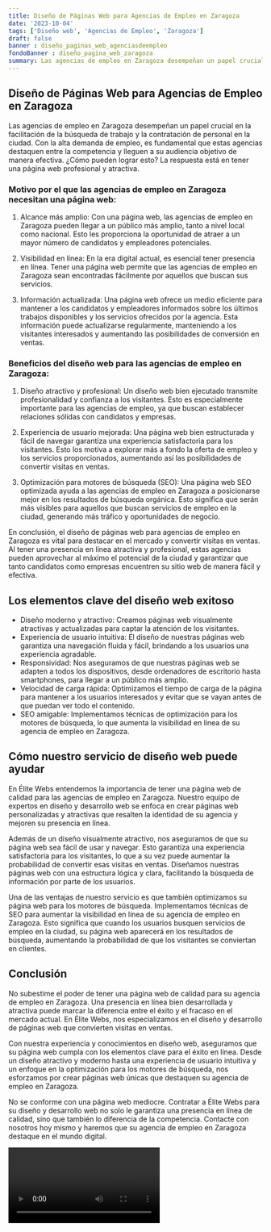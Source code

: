 ```yaml
---
title: Diseño de Páginas Web para Agencias de Empleo en Zaragoza
date: '2023-10-04'
tags: ['Diseño web', 'Agencias de Empleo', 'Zaragoza']
draft: false
banner : diseño_paginas_web_agenciasdeempleo
fondoBanner : diseño_pagina_web_zaragoza
summary: Las agencias de empleo en Zaragoza desempeñan un papel crucial en la facilitación de la búsqueda de trabajo y la contratación de personal en la ciudad. Con la alta demanda de empleo, es fundamental que estas agencias destaquen entre la competencia y lleguen a su audiencia objetivo de manera efectiva. ¿Cómo pueden lograr esto? La respuesta está en tener una página web profesional y atractiva.
---
```


## Diseño de Páginas Web para Agencias de Empleo en Zaragoza

Las agencias de empleo en Zaragoza desempeñan un papel crucial en la facilitación de la búsqueda de trabajo y la contratación de personal en la ciudad. Con la alta demanda de empleo, es fundamental que estas agencias destaquen entre la competencia y lleguen a su audiencia objetivo de manera efectiva. ¿Cómo pueden lograr esto? La respuesta está en tener una página web profesional y atractiva.

### Motivo por el que las agencias de empleo en Zaragoza necesitan una página web:

1. Alcance más amplio: Con una página web, las agencias de empleo en Zaragoza pueden llegar a un público más amplio, tanto a nivel local como nacional. Esto les proporciona la oportunidad de atraer a un mayor número de candidatos y empleadores potenciales.

2. Visibilidad en línea: En la era digital actual, es esencial tener presencia en línea. Tener una página web permite que las agencias de empleo en Zaragoza sean encontradas fácilmente por aquellos que buscan sus servicios. 

3. Información actualizada: Una página web ofrece un medio eficiente para mantener a los candidatos y empleadores informados sobre los últimos trabajos disponibles y los servicios ofrecidos por la agencia. Esta información puede actualizarse regularmente, manteniendo a los visitantes interesados y aumentando las posibilidades de conversión en ventas.

### Beneficios del diseño web para las agencias de empleo en Zaragoza:

1. Diseño atractivo y profesional: Un diseño web bien ejecutado transmite profesionalidad y confianza a los visitantes. Esto es especialmente importante para las agencias de empleo, ya que buscan establecer relaciones sólidas con candidatos y empresas.

2. Experiencia de usuario mejorada: Una página web bien estructurada y fácil de navegar garantiza una experiencia satisfactoria para los visitantes. Esto los motiva a explorar más a fondo la oferta de empleo y los servicios proporcionados, aumentando así las posibilidades de convertir visitas en ventas.

3. Optimización para motores de búsqueda (SEO): Una página web SEO optimizada ayuda a las agencias de empleo en Zaragoza a posicionarse mejor en los resultados de búsqueda orgánica. Esto significa que serán más visibles para aquellos que buscan servicios de empleo en la ciudad, generando más tráfico y oportunidades de negocio.

En conclusión, el diseño de páginas web para agencias de empleo en Zaragoza es vital para destacar en el mercado y convertir visitas en ventas. Al tener una presencia en línea atractiva y profesional, estas agencias pueden aprovechar al máximo el potencial de la ciudad y garantizar que tanto candidatos como empresas encuentren su sitio web de manera fácil y efectiva.

<GifSeo />

<Cta />

## Los elementos clave del diseño web exitoso

- Diseño moderno y atractivo: Creamos páginas web visualmente atractivas y actualizadas para captar la atención de los visitantes.
- Experiencia de usuario intuitiva: El diseño de nuestras páginas web garantiza una navegación fluida y fácil, brindando a los usuarios una experiencia agradable.
- Responsividad: Nos aseguramos de que nuestras páginas web se adapten a todos los dispositivos, desde ordenadores de escritorio hasta smartphones, para llegar a un público más amplio.
- Velocidad de carga rápida: Optimizamos el tiempo de carga de la página para mantener a los usuarios interesados y evitar que se vayan antes de que puedan ver todo el contenido.
- SEO amigable: Implementamos técnicas de optimización para los motores de búsqueda, lo que aumenta la visibilidad en línea de su agencia de empleo en Zaragoza.

## Cómo nuestro servicio de diseño web puede ayudar

En Élite Webs entendemos la importancia de tener una página web de calidad para las agencias de empleo en Zaragoza. Nuestro equipo de expertos en diseño y desarrollo web se enfoca en crear páginas web personalizadas y atractivas que resalten la identidad de su agencia y mejoren su presencia en línea.

Además de un diseño visualmente atractivo, nos aseguramos de que su página web sea fácil de usar y navegar. Esto garantiza una experiencia satisfactoria para los visitantes, lo que a su vez puede aumentar la probabilidad de convertir esas visitas en ventas. Diseñamos nuestras páginas web con una estructura lógica y clara, facilitando la búsqueda de información por parte de los usuarios.

Una de las ventajas de nuestro servicio es que también optimizamos su página web para los motores de búsqueda. Implementamos técnicas de SEO para aumentar la visibilidad en línea de su agencia de empleo en Zaragoza. Esto significa que cuando los usuarios busquen servicios de empleo en la ciudad, su página web aparecerá en los resultados de búsqueda, aumentando la probabilidad de que los visitantes se conviertan en clientes.

## Conclusión

No subestime el poder de tener una página web de calidad para su agencia de empleo en Zaragoza. Una presencia en línea bien desarrollada y atractiva puede marcar la diferencia entre el éxito y el fracaso en el mercado actual. En Élite Webs, nos especializamos en el diseño y desarrollo de páginas web que convierten visitas en ventas.

Con nuestra experiencia y conocimientos en diseño web, aseguramos que su página web cumpla con los elementos clave para el éxito en línea. Desde un diseño atractivo y moderno hasta una experiencia de usuario intuitiva y un enfoque en la optimización para los motores de búsqueda, nos esforzamos por crear páginas web únicas que destaquen su agencia de empleo en Zaragoza.

No se conforme con una página web mediocre. Contratar a Élite Webs para su diseño y desarrollo web no solo le garantiza una presencia en línea de calidad, sino que también lo diferencia de la competencia. Contacte con nosotros hoy mismo y haremos que su agencia de empleo en Zaragoza destaque en el mundo digital.

<Video />

<CtaBot job='Agencias de Empleo' city='Zaragoza'/>

<Gmaps query='Zaragoza+españa+maps' />